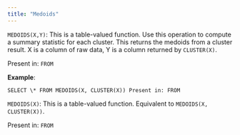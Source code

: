 ```yaml
---
title: "Medoids"
---
```


`MEDOIDS(X,Y)`: This is a table-valued function. Use this operation to compute a
summary statistic for each cluster. This returns the medoids from a cluster
result. X is a column of raw data, Y is a column returned by `CLUSTER(X)`.

Present in: `FROM`

**Example**:

```
SELECT \* FROM MEDOIDS(X, CLUSTER(X)) Present in: FROM
```

`MEDOIDS(X)`: This is a table-valued function. Equivalent to
`MEDOIDS(X, CLUSTER(X))`.

Present in: `FROM`
